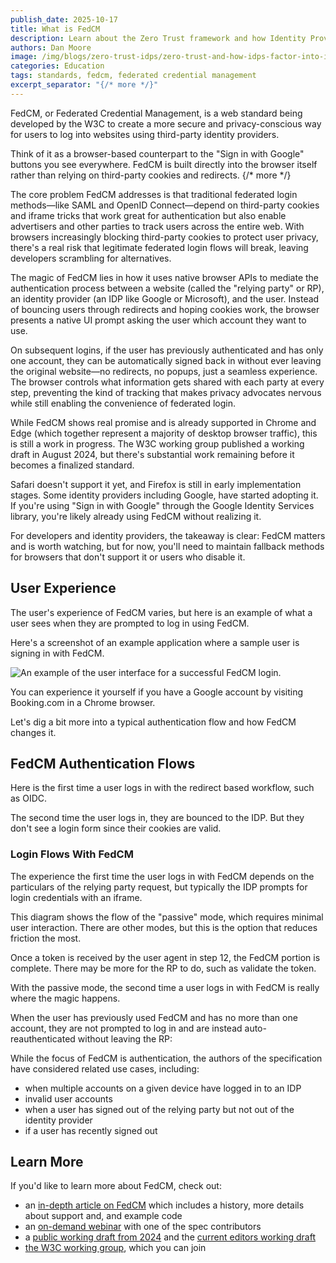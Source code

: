 ```yaml
---
publish_date: 2025-10-17
title: What is FedCM
description: Learn about the Zero Trust framework and how Identity Providers factor into it to protect your network and help keep your resources secure.
authors: Dan Moore
image: /img/blogs/zero-trust-idps/zero-trust-and-how-idps-factor-into-it-header-image.png
categories: Education
tags: standards, fedcm, federated credential management
excerpt_separator: "{/* more */}"
---
```


FedCM, or Federated Credential Management, is a web standard being developed by the W3C to create a more secure and privacy-conscious way for users to log into websites using third-party identity providers.

Think of it as a browser-based counterpart to the "Sign in with Google" buttons you see everywhere. FedCM is built directly into the browser itself rather than relying on third-party cookies and redirects. 
{/* more */}

The core problem FedCM addresses is that traditional federated login methods—like SAML and OpenID Connect—depend on third-party cookies and iframe tricks that work great for authentication but also enable advertisers and other parties to track users across the entire web. With browsers increasingly blocking third-party cookies to protect user privacy, there's a real risk that legitimate federated login flows will break, leaving developers scrambling for alternatives.

The magic of FedCM lies in how it uses native browser APIs to mediate the authentication process between a website (called the "relying party" or RP), an identity provider (an IDP like Google or Microsoft), and the user. Instead of bouncing users through redirects and hoping cookies work, the browser presents a native UI prompt asking the user which account they want to use.

On subsequent logins, if the user has previously authenticated and has only one account, they can be automatically signed back in without ever leaving the original website—no redirects, no popups, just a seamless experience. The browser controls what information gets shared with each party at every step, preventing the kind of tracking that makes privacy advocates nervous while still enabling the convenience of federated login.

While FedCM shows real promise and is already supported in Chrome and Edge (which together represent a majority of desktop browser traffic), this is still a work in progress. The W3C working group published a working draft in August 2024, but there's substantial work remaining before it becomes a finalized standard.

 Safari doesn't support it yet, and Firefox is still in early implementation stages. Some identity providers including Google, have started adopting it. If you're using "Sign in with Google" through the Google Identity Services library, you're likely already using FedCM without realizing it.

For developers and identity providers, the takeaway is clear: FedCM matters and is worth watching, but for now, you'll need to maintain fallback methods for browsers that don't support it or users who disable it.

## User Experience

The user's experience of FedCM varies, but here is an example of what a user sees when they are prompted to log in using FedCM.

Here's a screenshot of an example application where a sample user is signing in with FedCM.

![An example of the user interface for a successful FedCM login.](/img/blogs/fedcm/user-view.png)

You can experience it yourself if you have a Google account by visiting Booking.com in a Chrome browser.

Let's dig a bit more into a typical authentication flow and how FedCM changes it.

## FedCM Authentication Flows

Here is the first time a user logs in with the redirect based workflow, such as OIDC.

<RedirectFirstTimeLogin alt="The first time a user logs in with the redirect based workflow." />

The second time the user logs in, they are bounced to the IDP. But they don't see a login form since their cookies are valid.

<RedirectSecondTimeLogin alt="The second time the user logs in, they are bounced to the IDP." />

### Login Flows With FedCM

The experience the first time the user logs in with FedCM depends on the particulars of the relying party request, but typically the IDP prompts for login credentials with an iframe. 

This diagram shows the flow of the "passive" mode, which requires minimal user interaction. There are other modes, but this is the option that reduces friction the most.

<FedCMPassiveFirstTimeLogin alt="The first time flow of the passive mode, which requires minimal user interaction." />

Once a token is received by the user agent in step 12, the FedCM portion is complete. There may be more for the RP to do, such as validate the token.

With the passive mode, the second time a user logs in with FedCM is really where the magic happens.

When the user has previously used FedCM and has no more than one account, they are not prompted to log in and are instead auto-reauthenticated without leaving the RP:

<FedCMPassiveSecondTimeLogin alt="The second time flow of the passive mode, no user interaction occurs." />

While the focus of FedCM is authentication, the authors of the specification have considered related use cases, including:

* when multiple accounts on a given device have logged in to an IDP
* invalid user accounts
* when a user has signed out of the relying party but not out of the identity provider
* if a user has recently signed out

## Learn More

If you'd like to learn more about FedCM, check out:

* an [in-depth article on FedCM](/articles/authentication/fedcm) which includes a history, more details about support and, and example code
* an [on-demand webinar](/webinar/fedcm-a-new-way-to-log-in) with one of the spec contributors
* a [public working draft from 2024](https://www.w3.org/TR/fedcm/) and the [current editors working draft](https://w3c-fedid.github.io/FedCM/)
* [the W3C working group](https://www.w3.org/groups/wg/fedid/), which you can join
